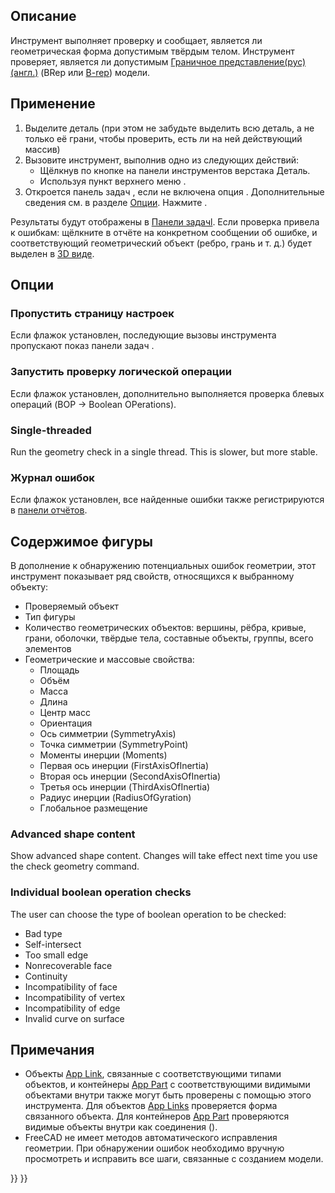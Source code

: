 <languages/>

{{Docnav/ru
|[[Part_XOR/ru|Булева XOR]]
|[[Part_Defeaturing/ru|Удаление элемента]]
|[[Part_Workbench/ru|Деталь]]
|IconL=Part_XOR.svg
|IconR=Part_Defeaturing.svg
|IconC=Workbench_Part.svg
}}

{{GuiCommand/ru
|Name/ru=Проверка геометрии
|Name=Part_CheckGeometry‏‎
|MenuLocation=Деталь → Проверка геометрии
|Workbenches=[[Part_Workbench/ru|Деталь]]
}}

<span id="Description"></span>
== Описание ==

<div class="mw-translate-fuzzy">
Инструмент {{Button|[[Image:Part_CheckGeometry.svg|16px]] [[Part_CheckGeometry|Проверка геометрии]]}} выполняет проверку и сообщает, является ли геометрическая форма допустимым твёрдым телом. Инструмент проверяет, является ли допустимым [https://ru.wikipedia.org/wiki/Граничное_представление Граничное представление(рус)] [https://en.wikipedia.org/wiki/Boundary_representation (англ.)] (BRep или [[Glossary/ru#B|B-rep]]) модели.
</div>

<span id="Usage"></span>
== Применение ==

<div class="mw-translate-fuzzy">
# Выделите деталь (при этом не забудьте выделить всю деталь, а не только её грани, чтобы проверить, есть ли на ней действующий массив) 
# Вызовите инструмент, выполнив одно из следующих действий:
#* Щёлкнув по кнопке {{Button|[[Image:Part_CheckGeometry.svg|16px]] [[Part_CheckGeometry/ru|Проверить геометрию]]}} на панели инструментов верстака Деталь.
#* Используя пункт верхнего меню {{MenuCommand|Деталь → [[Image:Part_CheckGeometry.svg|16px]] Проверка геометрии}}.
# Откроется панель задач {{MenuCommand|Настройки}}, если не включена опция {{MenuCommand|Пропустить страницу настроек}}. Дополнительные сведения см. в разделе [[#Опции|Опции]]. Нажмите {{Button|Запустить проверку}}.
</div>

Результаты будут отображены в [[Task_panel/ru|Панели задачl]]. Если проверка привела к ошибкам: щёлкните в отчёте на конкретном сообщении об ошибке, и соответствующий геометрический объект (ребро, грань и т. д.) будет выделен в [[3D_view/ru|3D виде]].

<span id="Options"></span>
==Опции==

<span id="Skip_settings_page"></span>
=== Пропустить страницу настроек ===

Если флажок установлен, последующие вызовы инструмента пропускают показ панели задач {{MenuCommand|Настройки}}.

<span id="Run_boolean_operation_check"></span>
<div class="mw-translate-fuzzy">
=== Запустить проверку логической операции ===
</div>

Если флажок установлен, дополнительно выполняется проверка блевых операций (BOP -> Boolean OPerations).

<div lang="en" dir="ltr" class="mw-content-ltr">
===Single-threaded===
</div>

<div lang="en" dir="ltr" class="mw-content-ltr">
Run the geometry check in a single thread. This is slower, but more stable.
</div>

<span id="Log_errors"></span>
=== Журнал ошибок ===

Если флажок установлен, все найденные ошибки также регистрируются в [[Report_view/ru|панели отчётов]].

<span id="Expand_shape_Content"></span>
<div class="mw-translate-fuzzy">
== Содержимое фигуры ==
</div>

В дополнение к обнаружению потенциальных ошибок геометрии, этот инструмент показывает ряд свойств, относящихся к выбранному объекту:
* Проверяемый объект
* Тип фигуры
* Количество геометрических объектов: вершины, рёбра, кривые, грани, оболочки, твёрдые тела, составные объекты, группы, всего элементов
* Геометрические и массовые свойства:
** Площадь
** Объём
** Масса
** Длина
** Центр масс
** Ориентация
** Ось симметрии (SymmetryAxis)
** Точка симметрии (SymmetryPoint)
** Моменты инерции (Moments)
** Первая ось инерции (FirstAxisOfInertia)
** Вторая ось инерции (SecondAxisOfInertia)
** Третья ось инерции (ThirdAxisOfInertia)
** Радиус инерции (RadiusOfGyration)
** Глобальное размещение

<div lang="en" dir="ltr" class="mw-content-ltr">
===Advanced shape content===
</div>

<div lang="en" dir="ltr" class="mw-content-ltr">
Show advanced shape content. Changes will take effect next time you use the check geometry command.
</div>

<div lang="en" dir="ltr" class="mw-content-ltr">
===Individual boolean operation checks===
</div>

<div lang="en" dir="ltr" class="mw-content-ltr">
The user can choose the type of boolean operation to be checked:
* Bad type
* Self-intersect
* Too small edge
* Nonrecoverable face
* Continuity
* Incompatibility of face
* Incompatibility of vertex
* Incompatibility of edge
* Invalid curve on surface
</div>

<span id="Notes"></span>
== Примечания ==

* Объекты [[App_Link/ru|App Link]], связанные с соответствующими типами объектов, и контейнеры [[App_Part/ru|App Part]] с соответствующими видимыми объектами внутри также могут быть проверены с помощью этого инструмента. Для объектов [[App_Link/ru|App Links]] проверяется форма связанного объекта. Для контейнеров [[App_Part/ru|App Part]] проверяются видимые объекты внутри как соединения ({{Version/ru|0.20}}).
* FreeCAD не имеет методов автоматического исправления геометрии. При обнаружении ошибок необходимо вручную просмотреть и исправить все шаги, связанные с созданием модели.


{{Docnav/ru
|[[Part_XOR/ru|Булева XOR]]
|[[Part_Defeaturing/ru|Удаление элемента]]
|[[Part_Workbench/ru|Деталь]]
|IconL=Part_XOR.svg
|IconR=Part_Defeaturing.svg
|IconC=Workbench_Part.svg
}}

{{Part_Tools_navi{{#translation:}}}}
{{Userdocnavi{{#translation:}}}}